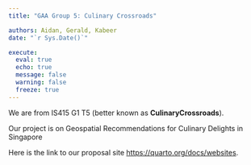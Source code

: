 ```yaml
---
title: "GAA Group 5: Culinary Crossroads"

authors: Aidan, Gerald, Kabeer
date: "`r Sys.Date()`"

execute: 
  eval: true
  echo: true
  message: false
  warning: false
  freeze: true
---
```


We are from IS415 G1 T5 (better known as **CulinaryCrossroads**).

Our project is on Geospatial Recommendations for Culinary Delights in Singapore

Here is the link to our proposal site <https://quarto.org/docs/websites>.
